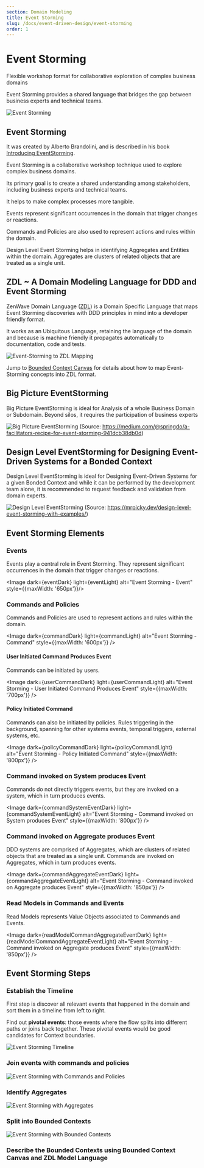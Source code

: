 ```yaml
---
section: Domain Modeling
title: Event Storming
slug: /docs/event-driven-design/event-storming
order: 1
---
```


# Event Storming

Flexible workshop format for collaborative exploration of complex business domains

<Quote>Event Storming provides a shared language that bridges the gap between business experts and technical teams.</Quote>

<Image src={eventStorming} alt="Event Storming" />

## Event Storming

It was created by Alberto Brandolini, and is described in his book [Introducing EventStorming](https://leanpub.com/introducing_eventstorming).

Event Storming is a collaborative workshop technique used to explore complex business domains.

Its primary goal is to create a shared understanding among stakeholders, including business experts and technical teams.

It helps to make complex processes more tangible.

Events represent significant occurrences in the domain that trigger changes or reactions.

Commands and Policies are also used to represent actions and rules within the domain.

Design Level Event Storming helps in identifying Aggregates and Entities within the domain. Aggregates are clusters of related objects that are treated as a single unit.

## ZDL ~ A Domain Modeling Language for DDD and Event Storming

ZenWave Domain Language ([ZDL](/docs/event-driven-design/zenwave-domain-language)) is a Domain Specific Language that maps Event Storming discoveries with DDD principles in mind into a developer friendly format.

It works as an Ubiquitous Language, retaining the language of the domain and because is machine friendly it propagates automatically to documentation, code and tests.

<Image alt="Event-Storming to ZDL Mapping" src={eventStormingZdlMapping} />

Jump to [Bounded Context Canvas](/docs/event-driven-design/bounded-context-canvas/) for details about how to map Event-Storming concepts into ZDL format.


## Big Picture EventStorming

Big Picture EventStorming is ideal for Analysis of a whole Business Domain or Subdomain. Beyond silos, it requires the participation of business experts

![Big Picture EventStorming](https://miro.medium.com/v2/resize:fit:1100/format:webp/1*e1bMa2Q-hVumzGJO27jM5g.jpeg)
(Source: https://medium.com/@springdo/a-facilitators-recipe-for-event-storming-941dcb38db0d)

## Design Level EventStorming for Designing Event-Driven Systems for a Bonded Context

Design Level EventStorming is ideal for Designing Event-Driven Systems for a given Bonded Context and while it can be performed by the development team alone, it is recommended to request feedback and validation from domain experts.

![Design Level EventStorming](https://mrpicky.dev/wp-content/uploads/2021/12/DLES-offer-1024x589.jpg)
(Source: https://mrpicky.dev/design-level-event-storming-with-examples/)

## Event Storming Elements

### Events

Events play a central role in Event Storming. They represent significant occurrences in the domain that trigger changes or reactions.

<Image dark={eventDark} light={eventLight} alt="Event Storming - Event" style={{maxWidth: '650px'}}/>

### Commands and Policies

Commands and Policies are used to represent actions and rules within the domain.

<Image dark={commandDark} light={commandLight} alt="Event Storming - Command" style={{maxWidth: '600px'}} />

#### User Initiated Command Produces Event

Commands can be initiated by users.

<Image dark={userCommandDark} light={userCommandLight} alt="Event Storming - User Initiated Command Produces Event" style={{maxWidth: '700px'}} />

#### Policy Initiated Command

Commands can also be initiated by policies. Rules triggering in the background, spanning for other systems events, temporal triggers, external systems, etc.

<Image dark={policyCommandDark} light={policyCommandLight} alt="Event Storming - Policy Initiated Command" style={{maxWidth: '800px'}} />

### Command invoked on System produces Event

Commands do not directly triggers events, but they are invoked on a system, which in turn produces events.

<Image dark={commandSystemEventDark} light={commandSystemEventLight} alt="Event Storming - Command invoked on System produces Event" style={{maxWidth: '800px'}} />

### Command invoked on Aggregate produces Event

DDD systems are comprised of Aggregates, which are clusters of related objects that are treated as a single unit. Commands are invoked on Aggregates, which in turn produces events.

<Image dark={commandAggregateEventDark} light={commandAggregateEventLight} alt="Event Storming - Command invoked on Aggregate produces Event" style={{maxWidth: '850px'}} />

### Read Models in Commands and Events

Read Models represents Value Objects associated to Commands and Events.

<Image dark={readModelCommandAggregateEventDark} light={readModelCommandAggregateEventLight} alt="Event Storming - Command invoked on Aggregate produces Event" style={{maxWidth: '850px'}} />

## Event Storming Steps

### Establish the Timeline

First step is discover all relevant events that happened in the domain and sort them in a timeline from left to right.

Find out <strong className="orange">pivotal events</strong>: those events where the flow splits into different paths or joins back together. These pivotal events would be good candidates for Context boundaries.

<Image src={eventStormingTimeline} alt="Event Storming Timeline" />

### Join events with commands and policies

<Image src={eventStormingWithCommandsAndPolicies} alt="Event Storming with Commands and Policies" />

### Identify Aggregates

<Image src={eventStormingWithAggregates} alt="Event Storming with Aggregates" />

### Split into Bounded Contexts

<Image src={eventStormingBoundedContexts} alt="Event Storming with Bounded Contexts" />

### Describe the Bounded Contexts using Bounded Context Canvas and ZDL Model Language
